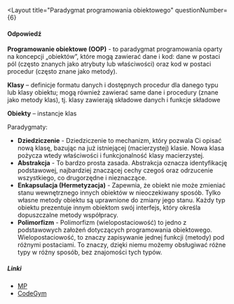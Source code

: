 
<Layout
  title="Paradygmat programowania obiektowego"
  questionNumber={6}
>
#### Odpowiedź
**Programowanie obiektowe (OOP)** - to paradygmat programowania 
oparty na koncepcji „obiektów”, które mogą zawierać dane i kod: 
dane w postaci pól (często znanych jako atrybuty lub 
właściwości) oraz kod w postaci procedur (często znane jako 
metody).

**Klasy** – definicje formatu danych i dostępnych procedur dla danego typu lub klasy obiektu; mogą również zawierać same dane i procedury (znane jako metody klas), tj. klasy zawierają składowe danych i funkcje składowe

**Obiekty** – instancje klas

Paradygmaty:
- **Dziedziczenie** - Dziedziczenie to mechanizm, który pozwala Ci opisać nową klasę, bazując na już istniejącej (macierzystej) klasie. Nowa klasa pożycza wtedy właściwości i funkcjonalność klasy macierzystej.
- **Abstrakcja** - To bardzo prosta zasada. Abstrakcja oznacza identyfikację podstawowej, najbardziej znaczącej cechy czegoś oraz odrzucenie wszystkiego, co drugorzędne i nieznaczące.
- **Enkapsulacja (Hermetyzacja)** - Zapewnia, że obiekt nie może zmieniać stanu wewnętrznego innych obiektów w nieoczekiwany sposób. Tylko własne metody obiektu są uprawnione do zmiany jego stanu. Każdy typ obiektu prezentuje innym obiektom swój interfejs, który określa dopuszczalne metody współpracy. 
- **Polimorfizm** - Polimorfizm (wielopostaciowość) to jedno z podstawowych założeń dotyczących programowania obiektowego. Wielopostaciowość, to znaczy zapisywanie jednej funkcji (metody) pod różnymi postaciami. To znaczy, dzięki niemu możemy obsługiwać różne typy w różny sposób, bez znajomości tych typów. 

##### Linki
- [MP](https://www.modestprogrammer.pl/co-to-jest-polimorfizm-w-programowaniu-obiektowym)
- [CodeGym](https://codegym.cc/pl/groups/posts/paradygmaty-programowania-obiektowego)
</Layout>
